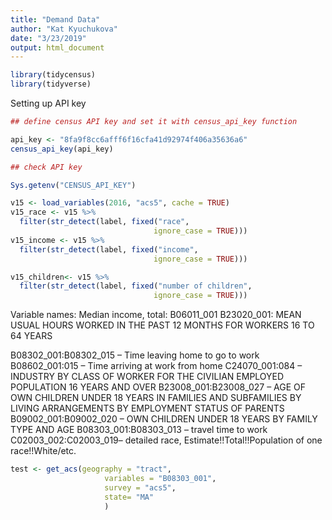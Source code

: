 ```yaml
---
title: "Demand Data"
author: "Kat Kyuchukova"
date: "3/23/2019"
output: html_document
---
```


```r
library(tidycensus)
library(tidyverse)
```

Setting up API key
```r
## define census API key and set it with census_api_key function

api_key <- "8fa9f8cc6afff6f16cfa41d92974f406a35636a6"
census_api_key(api_key)

## check API key

Sys.getenv("CENSUS_API_KEY")
```

```r
v15 <- load_variables(2016, "acs5", cache = TRUE)
v15_race <- v15 %>%
  filter(str_detect(label, fixed("race", 
                                ignore_case = TRUE)))
v15_income <- v15 %>%
  filter(str_detect(label, fixed("income", 
                                ignore_case = TRUE)))

v15_children<- v15 %>%
  filter(str_detect(label, fixed("number of children", 
                                ignore_case = TRUE)))


```

Variable names:
Median income, total: B06011_001
B23020_001: MEAN USUAL HOURS WORKED IN THE PAST 12 MONTHS FOR WORKERS 16 TO 64 YEARS

B08302_001:B08302_015 -- Time leaving home to go to work
B08602_001:015 -- Time arriving at work from home
C24070_001:084 -- INDUSTRY BY CLASS OF WORKER FOR THE CIVILIAN EMPLOYED POPULATION 16 YEARS AND OVER
B23008_001:B23008_027 -- AGE OF OWN CHILDREN UNDER 18 YEARS IN FAMILIES AND SUBFAMILIES BY LIVING ARRANGEMENTS BY EMPLOYMENT STATUS OF PARENTS
B09002_001:B09002_020 -- OWN CHILDREN UNDER 18 YEARS BY FAMILY TYPE AND AGE
B08303_001:B08303_013 -- travel time to work
C02003_002:C02003_019-- detailed race, Estimate!!Total!!Population of one race!!White/etc.

```r
test <- get_acs(geography = "tract",
                     variables = "B08303_001", 
                     survey = "acs5", 
                     state= "MA"
                     )
```






